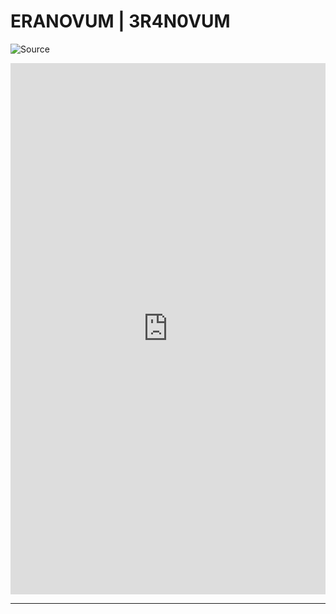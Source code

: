 
# ERANOVUM | 3R4N0VUM

<Bleed>![Source](/_assets/_cyberbroker-banner/cb-00000.png)</Bleed>

<div id="observablehq-chart-ac4ceca4"></div>

<iframe width="100%" height="850" frameborder="0"
  src="https://observablehq.com/embed/@ojasuno/polar-clock?cells=chart"></iframe>

  ---